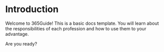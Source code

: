 # Introduction
 
Welcome to 365Guide! This is a basic docs template.
You will learn about the responsibilities of each profession and how to use them to your advantage.

Are you ready?